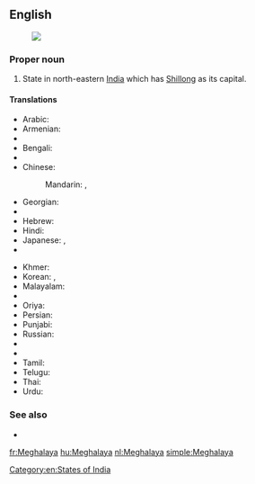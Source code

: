 ==English==
{{wikipedia}}
[[Image:Meghalaya in India (disputed hatched).svg|thumb|]]
===Proper noun===
{{en-proper noun}}

# State in north-eastern [[India]] which has [[Shillong]] as its capital.

====Translations====
{{trans-top|state}}
* Arabic: {{t-|ar|ميغالايا|f|tr=mighalaaya}}
* Armenian: {{t-|hy|Մեգհալայա|tr=Meghalaya}}
* {{trreq|Assamese}}
* Bengali: {{t-|bn|মেঘালয়|sc=Beng}}
* {{trreq|Chhattisgarhi}}
* Chinese:
*: Mandarin: {{t|cmn|梅加拉亞邦|sc=Hani}},  {{t|cmn|梅加拉亚邦|tr=Méijiālāyà-bāng|sc=Hani}}
* Georgian: {{t-|ka|მეგჰალაია|sc=Geor}}
* {{trreq|Gujarati}}
* Hebrew: {{t-|he|מגהלאיה}}
* Hindi: {{t+|hi|मेघालय|tr=mēghālaya}}
* Japanese: {{t-|ja|メーガーラヤ州|tr=Mēgāraya-shū}},  {{t-|ja|メーガーラヤ|tr=Mēgāraya}}
* {{trreq|Kannada}}
{{trans-mid}}
* Khmer: {{t-|km|មេឃាល័យ|sc=Khmr}}
* Korean: {{t|ko|메갈라야 주|sc=Kore}}, {{t|ko|메갈라야|sc=Kore}}
* Malayalam: {{t|ml|മേഘാലയ|sc=Mlym}}
* {{trreq|Marathi}}
* Oriya: {{t|or|ମେଘାଳୟ|sc=Orya}}
* Persian: {{t-|fa|مگالایا}}
* Punjabi: {{t|pa|ਮੇਘਾਲਿਆ|sc=Guru}}
* Russian: {{t-|ru|Мегхалая|tr=Megxalája}}
* {{trreq|Santali}}
* {{trreq|Sikkimese}}
* Tamil: {{t|ta|மேகாலயா|sc=Taml}}
* Telugu: {{t+|te|మేఘాలయ}}
* Thai: {{t-|th|รัฐเมฆาลัย|tr=rát may-kaa-lai}}
* Urdu: {{t-|ur|میگھالیہ}}
{{trans-bottom}}

===See also===
* {{list|en|states of India}}

[[Category:en:States of India]]

[[fr:Meghalaya]]
[[hu:Meghalaya]]
[[nl:Meghalaya]]
[[simple:Meghalaya]]
